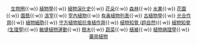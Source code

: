<div style="font-size:91%">
<center>
[[生物圈|生物圈]]{{·w}}
[[植物學|植物學]]{{·w}}
[[植物演化史|植物演化史]]{{·w}}
[[花朵|花朵]]{{·w}}
[[森林|森林]]{{·w}}
[[水果|水果]]{{·w}}
[[花園|花園]]{{·w}}
[[園藝|園藝]]{{·w}}
[[溫室|溫室]]{{·w}}
[[室內植物|室內植物]]{{·w}}
[[有毒植物列表|有毒植物列表]]{{·w}}
[[古植物學|古植物學]]{{·w}}
[[光合作用|光合作用]]{{·w}}
[[植物細胞|植物細胞]]{{·w}}
[[守方植物抵抗食植作用|守方植物抵抗食植作用]]{{·w}}
[[植物知覺_(超自然)|植物知覺 (超自然)]]{{·w}}
[[植物知覺_(生理學)|植物知覺 (生理學)]]{{·w}}
[[敏捷植物運動|敏捷植物運動]]{{·w}}
[[樹木|樹木]]{{·w}}
[[蔬菜|蔬菜]]{{·w}}
[[植被|植被]]{{·w}}
[[植物病理學|植物病理學]]{{·w}}
[[藥用植物|藥用植物]]
</center>
</div>